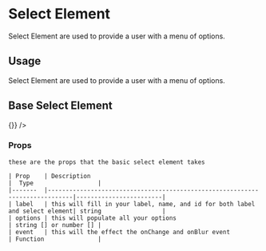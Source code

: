 
<Meta title='component-lib-react|Select' component={Dropdown} />

# Select Element

Select Element are used to provide a user with a menu of options.

## Usage

Select Element are used to provide a user with a menu of options.

## Base Select Element

<Preview withToolbar>
  <Story name='base'>
    <Dropdown
      label='Favorite Food?'
      options={['pizza', 'salad', 'tacos']}
      event={() => {}}
    />
  </Story>
</Preview>

### Props

    these are the props that the basic select element takes

    | Prop    | Description                                                                 |  Type                  |
    |-------  |-----------------------------------------------------------------------------|------------------------|
    | label   | this will fill in your label, name, and id for both label and select element| string                 |
    | options | this will populate all your options                                         | string [] or number [] |
    | event   | this will the effect the onChange and onBlur event                          | Function               |

